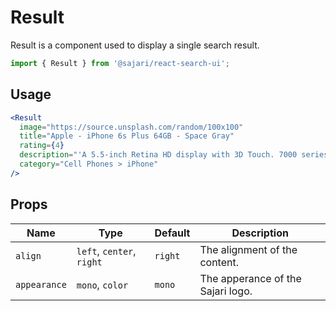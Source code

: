 
<SEO title="Result" description="Result is a component used to display a single search result." />

# Result

Result is a component used to display a single search result.

```js
import { Result } from '@sajari/react-search-ui';
```

## Usage

```jsx
<Result
  image="https://source.unsplash.com/random/100x100"
  title="Apple - iPhone 6s Plus 64GB - Space Gray"
  rating={4}
  description="'A 5.5-inch Retina HD display with 3D Touch. 7000 series aluminum and stronger cover glass. An A9 chip with64-bit desktop-class architecture. All new 12MP iSight camera with Live Photos. Touch ID. Faster LTE andWi-Fi. Long battery life and iOS 9 and iCloud. All in a smooth, continuous unibody design.'"
  category="Cell Phones > iPhone"
/>
```

## Props

| Name         | Type                      | Default | Description                       |
| ------------ | ------------------------- | ------- | --------------------------------- |
| `align`      | `left`, `center`, `right` | `right` | The alignment of the content.     |
| `appearance` | `mono`, `color`           | `mono`  | The apperance of the Sajari logo. |
